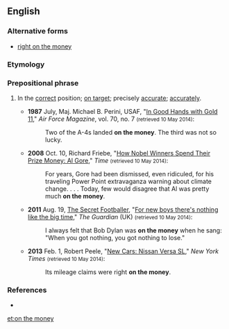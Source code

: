 ==English==

===Alternative forms===
* [[right on the money]]

===Etymology===
{{rfe}}

===Prepositional phrase===
{{head|en|prepositional phrase|head=[[on]] [[the]] [[money]]}}

# {{context|idiomatic|lang=en}} In the [[correct]] position; [[on target]]; precisely [[accurate]]; [[accurately]].
#* '''1987''' July, Maj. Michael B. Perini, USAF, "[http://www.airforcemag.com/MagazineArchive/Pages/1987/July%201987/0787gold.aspx In Good Hands with Gold 11]," ''Air Force Magazine'', vol. 70, no. 7 <small>(retrieved 10 May 2014)</small>:
#*: Two of the A-4s landed '''on the money'''. The third was not so lucky.
#* '''2008''' Oct. 10, Richard Friebe, "[http://content.time.com/time/specials/packages/article/0,28804,1848817_1848816_1848814,00.html How Nobel Winners Spend Their Prize Money: Al Gore]," ''Time'' <small>(retrieved 10 May 2014)</small>:
#*: For years, Gore had been dismissed, even ridiculed, for his traveling Power Point extravaganza warning about climate change. . . . Today, few would disagree that Al was pretty much '''on the money'''.
#* '''2011''' Aug. 19, [[w:The Secret Footballer|The Secret Footballer]], "[http://www.theguardian.com/football/blog/2011/aug/19/the-secret-footballer-new-boys For new boys there's nothing like the big time]," ''The Guardian'' (UK) <small>(retrieved 10 May 2014)</small>:
#*: I always felt that Bob Dylan was '''on the money''' when he sang: "When you got nothing, you got nothing to lose."
#* '''2013''' Feb. 1, Robert Peele, "[http://www.nytimes.com/2013/02/03/automobiles/autoreviews/the-mouse-that-roars.html New Cars: Nissan Versa SL]," ''New York Times'' <small>(retrieved 10 May 2014)</small>:
#*: Its mileage claims were right '''on the money'''.

===References===
* {{R:OneLook}}

[[et:on the money]]